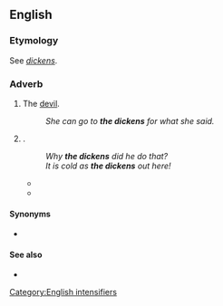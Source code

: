==English==

===Etymology===
See ''[[dickens]]''.

===Adverb===
{{en-interj}}

# {{lb|en|euphemistic}} The [[devil]].
#: ''She can go to '''the dickens''' for what she said.''
# {{non-gloss definition|Used as an intensifier}}.
#: ''Why '''the dickens''' did he do that?''
#: ''It is cold as '''the dickens''' out here!''
#* {{quote-book
|lang=en
|year=a. 1597
|first=William
|last=Shakespeare
|authorlink=William Shakespeare
|title={{w|The Merry Wives of Windsor}}
|section=act 3, scene 2
|lines=17–19
|passage=I cannot tell what '''the dickens''' his name / is that my husband had him of. What do you call your / knight's name, sirrah?
}}
#* {{quote-book|lang=en|year=1918|authorlink=Edgar Rice Burroughs|first=Edgar Rice|last=Burroughs|title={{w|The Land That Time Forgot (novel)|The Land That Time Forgot}}|chapter=IV|passage="That's it," I exclaimed, "--that's just the taste exactly, though I haven't experienced it since boyhood; but how can water from a flowing stream, taste thus, and what '''the dickens''' makes it so warm? It must be at least 70 or 80 Fahrenheit, possibly higher."}}

====Synonyms====
* {{sense|intensifier}} {{seeSynonyms|the dickens}}

====See also====
* {{l|en|Dickensian}}

[[Category:English intensifiers]]